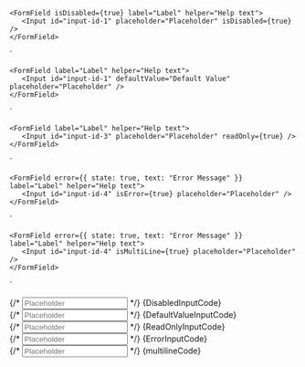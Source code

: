 
    <FormField isDisabled={true} label="Label" helper="Help text">
       <Input id="input-id-1" placeholder="Placeholder" isDisabled={true} />
    </FormField>
`

    <FormField label="Label" helper="Help text">
       <Input id="input-id-1" defaultValue="Default Value" placeholder="Placeholder" />
    </FormField>
`

    <FormField label="Label" helper="Help text">
       <Input id="input-id-3" placeholder="Placeholder" readOnly={true} />
    </FormField>
`

    <FormField error={{ state: true, text: "Error Message" }} label="Label" helper="Help text">
       <Input id="input-id-4" isError={true} placeholder="Placeholder" />
    </FormField>
`

    <FormField error={{ state: true, text: "Error Message" }} label="Label" helper="Help text">
       <Input id="input-id-4" isMultiLine={true} placeholder="Placeholder" />
    </FormField>
`

<Section
	title="Disabled"
	contained={true}
	border={true}
	style={{ paddingRight: 0, paddingLeft: 0 }}
>
	<Preview wrapper={true}>
		{/* <FormField isDisabled={true} label="Label" helper="Help text">
			<Input
				id="input-id-1"
				label="Label"
				description="This is a description."
				descriptionId="desc-id-1"
				placeholder="Placeholder"
				isDisabled={true}
			/>
		</FormField> */}
	</Preview>
	<Snippet language="js">{DisabledInputCode}</Snippet>
</Section>

<Section
	title="Default Value"
	contained={true}
	border={true}
	style={{ paddingRight: 0, paddingLeft: 0 }}
>
	<Preview wrapper={true}>
		{/* <FormField label="Label" helper="Help text">
			<Input
				id="input-id-2"
				defaultValue="Default Value"
				placeholder="Placeholder"
			/>
		</FormField> */}
	</Preview>
	<Snippet language="js">{DefaultValueInputCode}</Snippet>
</Section>

<Section
	title="Read Only"
	contained={true}
	border={true}
	style={{ paddingRight: 0, paddingLeft: 0 }}
>
	<Preview wrapper={true}>
		{/* <FormField label="Label" helper="Help text">
			<Input id="input-id-3" placeholder="Placeholder" readOnly={true} />
		</FormField> */}
	</Preview>
	<Snippet language="js">{ReadOnlyInputCode}</Snippet>
</Section>

<Section
	title="Error"
	contained={true}
	border={true}
	style={{ paddingRight: 0, paddingLeft: 0 }}
>
	<Preview wrapper={true}>
		{/* <FormField
			error={{ state: true, text: "Error Message" }}
			label="Label"
			helper="Help text"
		>
			<Input id="input-id-4" isError={true} placeholder="Placeholder" />
		</FormField> */}
	</Preview>
	<Snippet language="js">{ErrorInputCode}</Snippet>
</Section>

<Section
	title="Multiline"
	contained={true}
	border={true}
	style={{ paddingRight: 0, paddingLeft: 0 }}
>
	<Preview wrapper={true}>
		{/* <FormField label="Label" helper="Help text">
			<Input id="input-id-4" isMultiLine={true} placeholder="Placeholder" />
		</FormField> */}
	</Preview>
	<Snippet language="js">{multilineCode}</Snippet>
</Section>
